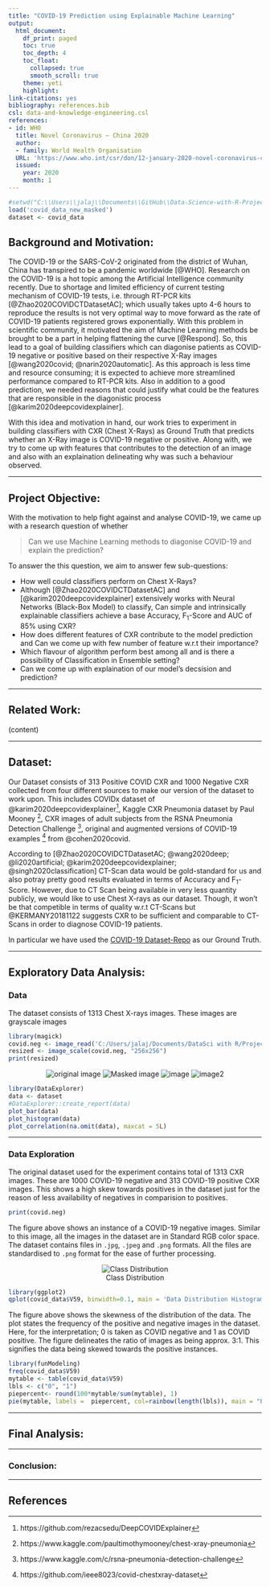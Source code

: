 ```yaml
---
title: "COVID-19 Prediction using Explainable Machine Learning"
output:
  html_document:
    df_print: paged
    toc: true
    toc_depth: 4
    toc_float: 
      collapsed: true
      smooth_scroll: true
    theme: yeti
    highlight: 
link-citations: yes
bibliography: references.bib
csl: data-and-knowledge-engineering.csl
references:
- id: WHO
  title: Novel Coronavirus – China 2020
  author:
  - family: World Health Organisation
  URL: 'https://www.who.int/csr/don/12-january-2020-novel-coronavirus-china/en/'
  issued:
    year: 2020
    month: 1
---
```


```r
#setwd("C:\\Users\\jalaj\\Documents\\GitHub\\Data-Science-with-R-Project\\covid-dataset")
load('covid_data_new_masked')
dataset <- covid_data
```



## Background and Motivation:

The COVID-19 or the SARS-CoV-2 originated from the district of Wuhan, China has transpired to be a pandemic worldwide [@WHO]. Research on the COVID-19 is a hot topic among the Artificial Intelligence community recently. Due to shortage and limited efficiency of current testing mechanism of COVID-19 tests, i.e. through RT-PCR kits [@Zhao2020COVIDCTDatasetAC]; which usually takes upto 4-6 hours to reproduce the results is not very optimal way to move forward as the rate of COVID-19 patients registered grows exponentially. With this problem in scientific community, it motivated the aim of Machine Learning methods be brought to be a part in helping flattening the curve [@Respond]. So, this lead to a goal of building classifiers which can diagonise patients as COVID-19 negative or positive based on their respective X-Ray images [@wang2020covid; @narin2020automatic]. As this approach is less time and resource consuming; it is expected to achieve more streamlined performance compared to RT-PCR kits. Also in addition to a good prediction, we needed reasons that could justify what could be the features that are responsible in the diagonistic process [@karim2020deepcovidexplainer]. 

With this idea and motivation in hand, our work tries to experiment in building classifiers with CXR (Chest X-Rays) as Ground Truth that predicts whether an X-Ray image is COVID-19 negative or positive. Along with, we try to come up with features that contributes to the detection of an image and also with an explaination delineating why was such a behaviour observed.


***
## Project Objective:

With the motivation to help fight against and analyse COVID-19, we came up with a research question of whether

> Can we use Machine Learning methods to diagonise COVID-19 and explain the prediction? 

To answer the this question, we aim to answer few sub-questions:

* How well could classifiers perform on Chest X-Rays?
* Although [@Zhao2020COVIDCTDatasetAC] and [@karim2020deepcovidexplainer] extensively works with Neural Networks (Black-Box Model) to classify, Can simple and intrinsically explainable classifiers achieve a base Accuracy, F~1~-Score and AUC of 85% using CXR?
* How does different features of CXR contribute to the model prediction and Can we come up with few number of feature w.r.t their importance?
* Which flavour of algorithm perform best among all and is there a possibility of Classification in Ensemble setting?
* Can we come up with explaination of our model's decsision and prediction?

***

## Related Work:

(content)

***
## Dataset:

Our Dataset consists of 313 Positive COVID CXR and 1000 Negative CXR collected from four different sources to make our version of the dataset to work upon. This includes COVIDx dataset of @karim2020deepcovidexplainer[^1], Kaggle CXR Pneumonia dataset by Paul Mooney [^2], CXR images of adult subjects from the RSNA Pneumonia Detection Challenge [^3], original and augmented versions of COVID-19 examples [^4] from @cohen2020covid. 

According to [@Zhao2020COVIDCTDatasetAC; @wang2020deep; @li2020artificial; @karim2020deepcovidexplainer; @singh2020classification] CT-Scan data would be gold-standard for us and also potray pretty good results evaluated in terms of Accuracy and F~1~-Score. However, due to CT Scan being available in very less quantity publicly, we would like to use Chest X-rays as our dataset. Though, it won't be that competible in terms of quality w.r.t CT-Scans but @KERMANY20181122 suggests CXR to be sufficient and comparable to CT-Scans in order to diagnose COVID-19 patients.

In particular we have used the [COVID-19 Dataset-Repo](https://shorturl.at/qwLR0) as our Ground Truth.

[^1]: https://github.com/rezacsedu/DeepCOVIDExplainer
[^2]: https://www.kaggle.com/paultimothymooney/chest-xray-pneumonia
[^3]: https://www.kaggle.com/c/rsna-pneumonia-detection-challenge
[^4]: https://github.com/ieee8023/covid-chestxray-dataset

***

## Exploratory Data Analysis:

### <span class="sub-header">Data</span>

The dataset consists of 1313 Chest X-rays images. These images are grayscale images
``` r
library(magick)
covid.neg <- image_read('C:/Users/jalaj/Documents/DataSci with R/Project Files/covid-dataset/covid-negative/1.jpg')
resized <- image_scale(covid.neg, "256x256")
print(resized)
```
<center> 
![original image](1.jpg_plot.png)
![Masked image](1-mask.png) 
![image](1.jpgtmp.png)
![image2](1.png)
</center>

```r
library(DataExplorer)
data <- dataset
#DataExplorer::create_report(data)
plot_bar(data)
plot_histogram(data)
plot_correlation(na.omit(data), maxcat = 5L)
```
***

### <span class="sub-header">Data Exploration</span>
The original dataset used for the experiment contains total of 1313 CXR images. These are 1000 COVID-19 negative and 313 COVID-19 positive CXR images. This shows a high skew towards positives in the dataset just for the reason of less availability of negatives in comparision to positives.

``` r
print(covid.neg)
```

The figure above shows an instance of a COVID-19 negative images. Similar to this image, all the images in the dataset are in Standard RGB color space. The dataset contains files in `.jpg`, `.jpeg` and `.png` formats. All the files are standardised to `.png` format for the ease of further processing.

<center> ![Class Distribution](distribution.png) </center>
```r
library(ggplot2)
qplot(covid_data$V59, binwidth=0.1, main = 'Data Distribution Histogram', xlab = 'Target Variable', ylab = 'Number of Samples')
```

The figure above shows the skewness of the distribution of the data. The plot states the frequency of the positive and negative images in the dataset. Here, for the interpretation; 0 is taken as COVID negative and 1 as COVID positive. The figure delineates the ratio of images as being approx. 3:1. This signifies the data being skewed towards the positive instances.

``` r

library(funModeling)
freq(covid_data$V59)
mytable <- table(covid_data$V59)
lbls <- c("0", "1")
piepercent<- round(100*mytable/sum(mytable), 1)
pie(mytable, labels =  piepercent, col=rainbow(length(lbls)), main = "Pie Chart for number of positives and negatives")
```

***

## Final Analysis:

***

### <span class="sub-header">Conclusion:</span>

***

## References
